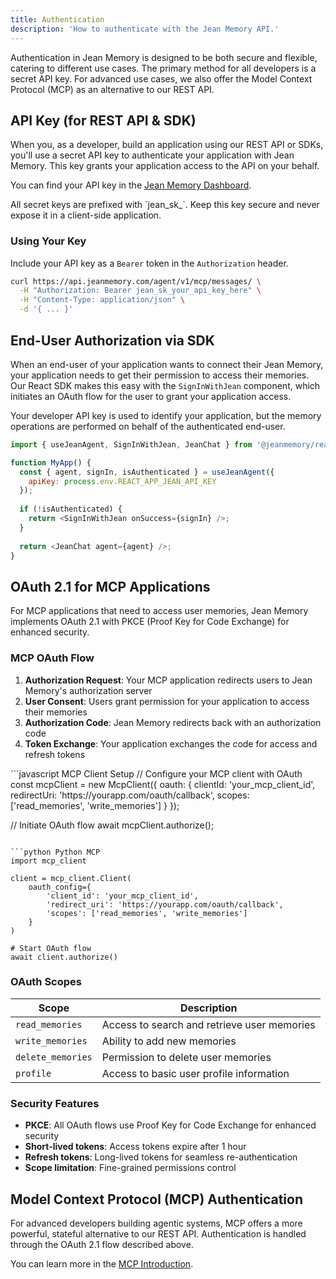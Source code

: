 ```yaml
---
title: Authentication
description: 'How to authenticate with the Jean Memory API.'
---
```


Authentication in Jean Memory is designed to be both secure and flexible, catering to different use cases. The primary method for all developers is a secret API key. For advanced use cases, we also offer the Model Context Protocol (MCP) as an alternative to our REST API.

## API Key (for REST API & SDK)

When you, as a developer, build an application using our REST API or SDKs, you'll use a secret API key to authenticate your application with Jean Memory. This key grants your application access to the API on your behalf.

You can find your API key in the [Jean Memory Dashboard](https://jeanmemory.com/dashboard).

<Info>
All secret keys are prefixed with `jean_sk_`. Keep this key secure and never expose it in a client-side application.
</Info>

### Using Your Key

Include your API key as a `Bearer` token in the `Authorization` header.

```bash
curl https://api.jeanmemory.com/agent/v1/mcp/messages/ \
  -H "Authorization: Bearer jean_sk_your_api_key_here" \
  -H "Content-Type: application/json" \
  -d '{ ... }'
```

## End-User Authorization via SDK

When an end-user of your application wants to connect their Jean Memory, your application needs to get their permission to access their memories. Our React SDK makes this easy with the `SignInWithJean` component, which initiates an OAuth flow for the user to grant your application access.

Your developer API key is used to identify your application, but the memory operations are performed on behalf of the authenticated end-user.

```javascript
import { useJeanAgent, SignInWithJean, JeanChat } from '@jeanmemory/react';

function MyApp() {
  const { agent, signIn, isAuthenticated } = useJeanAgent({ 
    apiKey: process.env.REACT_APP_JEAN_API_KEY 
  });
  
  if (!isAuthenticated) {
    return <SignInWithJean onSuccess={signIn} />;
  }
  
  return <JeanChat agent={agent} />;
}
```

## OAuth 2.1 for MCP Applications

For MCP applications that need to access user memories, Jean Memory implements OAuth 2.1 with PKCE (Proof Key for Code Exchange) for enhanced security.

### MCP OAuth Flow

1. **Authorization Request**: Your MCP application redirects users to Jean Memory's authorization server
2. **User Consent**: Users grant permission for your application to access their memories
3. **Authorization Code**: Jean Memory redirects back with an authorization code
4. **Token Exchange**: Your application exchanges the code for access and refresh tokens

<CodeGroup>
```javascript MCP Client Setup
// Configure your MCP client with OAuth
const mcpClient = new McpClient({
  oauth: {
    clientId: 'your_mcp_client_id',
    redirectUri: 'https://yourapp.com/oauth/callback',
    scopes: ['read_memories', 'write_memories']
  }
});

// Initiate OAuth flow
await mcpClient.authorize();
```

```python Python MCP
import mcp_client

client = mcp_client.Client(
    oauth_config={
        'client_id': 'your_mcp_client_id',
        'redirect_uri': 'https://yourapp.com/oauth/callback',
        'scopes': ['read_memories', 'write_memories']
    }
)

# Start OAuth flow
await client.authorize()
```
</CodeGroup>

### OAuth Scopes

| Scope | Description |
|-------|-------------|
| `read_memories` | Access to search and retrieve user memories |
| `write_memories` | Ability to add new memories |
| `delete_memories` | Permission to delete user memories |
| `profile` | Access to basic user profile information |

### Security Features

- **PKCE**: All OAuth flows use Proof Key for Code Exchange for enhanced security
- **Short-lived tokens**: Access tokens expire after 1 hour
- **Refresh tokens**: Long-lived tokens for seamless re-authentication
- **Scope limitation**: Fine-grained permissions control

## Model Context Protocol (MCP) Authentication

For advanced developers building agentic systems, MCP offers a more powerful, stateful alternative to our REST API. Authentication is handled through the OAuth 2.1 flow described above.

You can learn more in the [MCP Introduction](/mcp/introduction).
